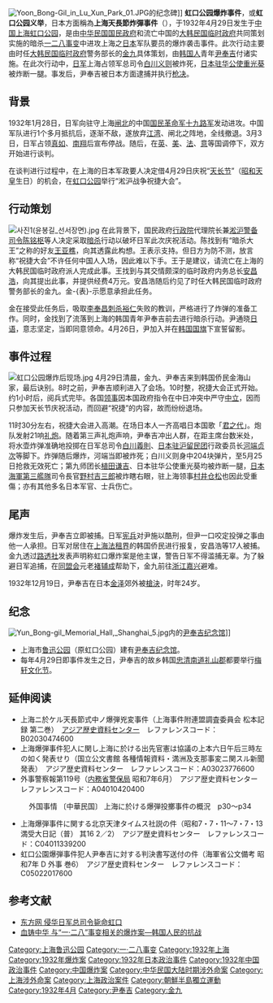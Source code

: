 [[File:Yoon_Bong-Gil_in_Lu_Xun_Park_01.JPG|thumb]]的纪念碑]]
'''虹口公园爆炸事件'''，或'''虹口公园义举'''，日本方面稱為'''上海天長節炸彈事件'''（{{lang-ja|上海天長節爆弾事件}}），于1932年4月29日发生于[[中国|中国]][[上海|上海]][[虹口公园|虹口公园]]，是由[[中华民国|中华民国]][[国民政府|国民政府]]和流亡中国的[[大韩民国临时政府|大韩民国临时政府]]共同策划实施的暗杀[[一二八事变|一二八事变]]中进攻上海之[[日本|日本]]军队要员的爆炸袭击事件。此次行动主要由时任[[大韩民国临时政府|大韩民国临时政府]]警务部长的[[金九|金九]]具体策划，由[[韩国人|韩国人]]青年[[尹奉吉|尹奉吉]]付诸实施。在此次行动中，[[日军|日军]]上海占领军总司令[[白川义则|白川义则]]被炸死，[[日本驻中国大使|日本驻华公使]][[重光葵|重光葵]]被炸断一腿。事发后，尹奉吉被日本方面逮捕并执行[[枪决|枪决]]。

==背景==
{{seealso|一二八事變}}
1932年1月28日，日军向驻守上海[[闸北区|闸北]]的中国[[国民革命军|国民革命军]][[十九路军|十九路军]]发动进攻。中国军队进行1个多月抵抗后，逐渐不敌，遂放弃[[江湾镇街道|江湾]]、闸北之阵地，全线撤退。3月3日，日军占领[[真如镇|真如]]、[[南翔镇|南翔]]后宣布停战。随后，在[[英国|英]]、[[美国|美]]、[[法国|法]]、[[意大利|意]]等国调停下，双方开始进行谈判。

在谈判进行过程中，在上海的日本军政要人决定借4月29日庆祝“[[天皇誕生日|天长节]]”（[[昭和天皇|昭和天皇]]生日）的机会，在[[鲁迅公园_(上海)|虹口公园]]举行“淞沪战争祝捷大会”。

==行动策划==
[[File:사진1(윤봉길_선서장면).jpg|thumb]]
在此背景下，国民政府[[行政院|行政院]]代理院长兼[[淞沪警备司令|淞沪警备司令]][[陈铭枢|陈铭枢]]等人决定采取[[暗杀|暗杀]]行动以破坏日军此次庆祝活动。陈找到有“暗杀大王”之称的好友[[王亚樵|王亚樵]]，向其透露此构想。王表示支持。但日方为防不测，放言称“祝捷大会”不许任何中国人入场，因此难以下手。王于是建议，请流亡在上海的大韩民国临时政府派人完成此事。王找到与其交情颇深的临时政府内务总长[[安昌浩|安昌浩]]，向其提出此事，并提供经费4万元。安昌浩随后约见了时任大韩民国临时政府警务部长的金九。金-{表}-示愿意承担此任务。

金在接受此任务后，吸取[[李奉昌|李奉昌]][[櫻田門事件|刺杀]][[昭和天皇|裕仁]]失败的教训，严格进行了炸弹的准备工作。同时，金找到了流落到上海的韩国青年尹奉吉前去进行暗杀行动。尹通晓[[日语|日语]]，意志坚定，当即同意领命。4月26日，尹加入{{link-ja|韩人爱国团|韓人愛国団}}并在[[韩国国旗|韩国国旗]]下宣誓留影。

==事件过程==
[[File:虹口公园爆炸后现场.jpg|thumb]]
4月29日清晨，金九、尹奉吉来到韩国侨民金海山家，最后诀别。8时之前，尹奉吉顺利进入了会场。10时整，祝捷大会正式开始。约1小时后，阅兵式完毕。各国[[领事|领事]]因本国政府指令在中日冲突中严守[[中立|中立]]，因而只参加天长节庆祝活动，而回避“祝捷”的内容，故而纷纷退场。

11时30分左右，祝捷大会进入高潮。在场日本人一齐高唱日本国歌「[[君之代|君之代]]」。炮队发射21响[[礼炮|礼炮]]。随着第三声礼炮声响，尹奉吉冲出人群，在距主席台数米处，将水壶炸弹准确地投掷在日军总司令[[白川義則|白川義則]]、[[日本驻沪留民团|日本驻沪留民团]]行政委员长[[河端贞次|河端贞次]]等脚下。炸弹随后爆炸，河端当即被炸死；白川义则身中204块弹片，至5月25日抢救无效死亡；第九师团长[[植田谦吉|植田谦吉]]、日本驻华公使重光葵均被炸断一腿，[[第三艦隊_(日本海軍)|日本海軍第三艦隊]]司令長官[[野村吉三郎|野村吉三郎]]被炸瞎右眼，驻上海领事[[村井仓松|村井仓松]]也因此受重傷；亦有其他多名日本军官、士兵伤亡。

==尾声==
爆炸发生后，尹奉吉立即被捕。日军[[宪兵|宪兵]]对尹施以酷刑，但尹一口咬定投弹之事由他一人承担。日军对居住在[[上海法租界|上海法租界]]的韩国侨民进行报复，安昌浩等17人被捕。金九透过[[路透社|路透社]]发表声明称虹口爆炸案是他主谋，警告日军不得滥捕无辜。为了躲避日军追捕，在[[同盟会|同盟会]]元老[[褚辅成|褚辅成]]帮助下，金九前往[[浙江|浙江]][[嘉兴|嘉兴]]避难。

1932年12月19日，尹奉吉在日本[[金澤市|金泽]]郊外被[[槍決|槍決]]，时年24岁。

==纪念==
[[File:Yun_Bong-gil_Memorial_Hall,_Shanghai_5.jpg|thumb]]内的[[尹奉吉纪念馆_(上海)|尹奉吉纪念馆]]]]
*上海市[[鲁迅公园_(上海)|鲁迅公园]]（原虹口公园）建有[[尹奉吉纪念馆_(上海)|尹奉吉纪念馆]]。
*每年4月29日即事件发生之日，尹奉吉的故乡韩国[[忠清南道|忠清南道]][[礼山郡|礼山郡]]都要举行[[梅轩文化节|梅轩文化节]]。

== 延伸阅读 ==
* 上海ニ於ケル天長節式中ノ爆弾兇変事件（上海事件附連盟調査委員会 松本記録 第二巻）　[[アジア歴史資料センター|アジア歴史資料センター]]　レファレンスコード：B02030474600
* 上海爆弾事件犯人に関し上海に於ける出先官憲は協議の上本六日午后三時左の如く発表せり（国立公文書館 各種情報資料・満洲及支那事変ニ関スル新聞発表）　アジア歴史資料センター　レファレンスコード：A03023776600
* 外事警察報第119号（[[内務省_(日本)|内務省]][[警保局|警保局]] 昭和7年6月）　アジア歴史資料センター　レファレンスコード：A04010420400
: 外国事情 〔中華民国〕 上海に於ける爆弾投擲事件の概況　p30～p34
* 上海爆弾事件に関する北京天津タイムス社説の件（昭和7・7・11～7・7・13 満受大日記（普） 其16 2／2）　アジア歴史資料センター　レファレンスコード：C04011339200
* 虹口公園爆弾事件犯人尹奉吉に対する判決書写送付の件（海軍省公文備考 昭和7年 D 外事 巻6）　アジア歴史資料センター　レファレンスコード：C05022017600

==参考文献==
{{Reflist}}
*[https://web.archive.org/web/20120922025605/http://finance.eastday.com/eastday/mil/node3039/node3173/node3175/userobject1ai135963.html 东方网 侵华日军总司令毙命虹口]
*[https://web.archive.org/web/20060719224319/http://cyc6.cycnet.com:8090/xuezhu/laigao/content.jsp?n_id=5059 血铸中华 与“一·二八”事变相关的爆炸案―韩国人民的抗战]

{{國民政府時期中華民國外交}}
{{大韩民国临时政府}}

[[Category:上海鲁迅公园|Category:上海鲁迅公园]]
[[Category:一·二八事变|Category:一·二八事变]]
[[Category:1932年上海|Category:1932年上海]]
[[Category:1932年爆炸案|Category:1932年爆炸案]]
[[Category:1932年日本政治事件|Category:1932年日本政治事件]]
[[Category:1932年中国政治事件|Category:1932年中国政治事件]]
[[Category:中国爆炸案|Category:中国爆炸案]]
[[Category:中华民国大陆时期涉外命案|Category:中华民国大陆时期涉外命案]]
[[Category:上海涉外命案|Category:上海涉外命案]]
[[Category:上海政治案件|Category:上海政治案件]]
[[Category:朝鮮半島獨立運動|Category:朝鮮半島獨立運動]]
[[Category:1932年4月|Category:1932年4月]]
[[Category:尹奉吉|Category:尹奉吉]]
[[Category:金九|Category:金九]]
